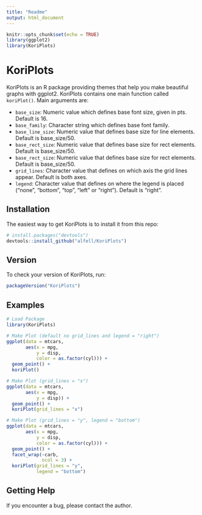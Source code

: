 ```yaml
---
title: "Readme"
output: html_document
---
```


```r
knitr::opts_chunk$set(echo = TRUE)
library(ggplot2)
library(KoriPlots)
```

# KoriPlots

KoriPlots is an R package providing themes that help you make beautiful graphs with ggplot2. KoriPlots contains one main function called `koriPlot()`. Main arguments are:

- `base_size`: Numeric value which defines base font size, given in pts. Default is 16.
- `base_family`: Character string which defines base font family.
- `base_line_size`: Numeric value that defines base size for line elements. Default is base_size/50.
- `base_rect_size`: Numeric value that defines base size for rect elements. Default is base_size/50.
- `base_rect_size`: Numeric value that defines base size for rect elements. Default is base_size/50.
- `grid_lines`: Character value that defines on which axis the grid lines appear. Default is both axes.
- `legend`: Character value that defines on where the legend is placed ("none", "bottom", "top", "left" or "right"). Default is "right".

## Installation

The easiest way to get KoriPlots is to install it from this repo:

```r
# install.packages("devtools")
devtools::install_github("alfell/KoriPlots")
```

## Version
To check your version of KoriPlots, run:
```r
packageVersion("KoriPlots")
```

## Examples
```r
# Load Package
library(KoriPlots)

# Make Plot (default no grid_lines and legend = "right")
ggplot(data = mtcars,
       aes(x = mpg, 
           y = disp, 
           color = as.factor(cyl))) +
  geom_point() +
  koriPlot()

# Make Plot (grid_lines = "x")
ggplot(data = mtcars,
       aes(x = mpg, 
           y = disp)) +
  geom_point() +
  koriPlot(grid_lines = "x")

# Make Plot (grid_lines = "y", legend = "bottom")
ggplot(data = mtcars,
       aes(x = mpg, 
           y = disp, 
           color = as.factor(cyl))) +
  geom_point() +
  facet_wrap(~carb, 
             ncol = 3) +
  koriPlot(grid_lines = "y",
           legend = "bottom")
```

## Getting Help
If you encounter a bug, please contact the author.

